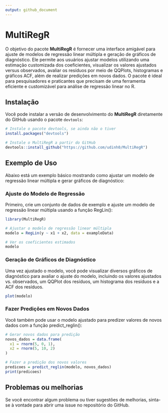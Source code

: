 ```yaml
---
output: github_document
---
```


# MultiRegR

O objetivo do pacote **MultiRegR** é fornecer uma interface amigável para ajuste de modelos de regressão linear múltipla e geração de gráficos de diagnóstico. Ele permite aos usuários ajustar modelos utilizando uma estimação customizada dos coeficientes, visualizar os valores ajustados versus observados, avaliar os resíduos por meio de QQPlots, histogramas e gráficos ACF, além de realizar predições em novos dados. O pacote é ideal para pesquisadores e praticantes que precisam de uma ferramenta eficiente e customizável para análise de regressão linear no R.

## Instalação

Você pode instalar a versão de desenvolvimento do **MultiRegR** diretamente do GitHub usando o pacote `devtools`:

```r
# Instale o pacote devtools, se ainda não o tiver
install.packages("devtools")

# Instale o MultiRegR a partir do GitHub
devtools::install_github("https://github.com/udinh0/MultiRegR")
```

## Exemplo de Uso

Abaixo está um exemplo básico mostrando como ajustar um modelo de regressão linear múltipla e gerar gráficos de diagnóstico:

### Ajuste do Modelo de Regressão
Primeiro, crie um conjunto de dados de exemplo e ajuste um modelo de regressão linear múltipla usando a função RegLin():

```r
library(MultiRegR)

# Ajustar o modelo de regressão linear múltipla
modelo = RegLin(y ~ x1 + x2, data = exampleData)

# Ver os coeficientes estimados
modelo
```

### Geração de Gráficos de Diagnóstico
Uma vez ajustado o modelo, você pode visualizar diversos gráficos de diagnóstico para avaliar o ajuste do modelo, incluindo os valores ajustados vs. observados, um QQPlot dos resíduos, um histograma dos resíduos e a ACF dos resíduos.

```r
plot(modelo)
```

### Fazer Predições em Novos Dados
Você também pode usar o modelo ajustado para predizer valores de novos dados com a função predict_reglin():

```r
# Gerar novos dados para predição
novos_dados = data.frame(
  x1 = rnorm(5, 0, 1),
  x2 = rnorm(5, 10, 2)
)

# Fazer a predição dos novos valores
predicoes = predict_reglin(modelo, novos_dados)
print(predicoes)
```


## Problemas ou melhorias
Se você encontrar algum problema ou tiver sugestões de melhorias, sinta-se à vontade para abrir uma issue no repositório do GitHub.
